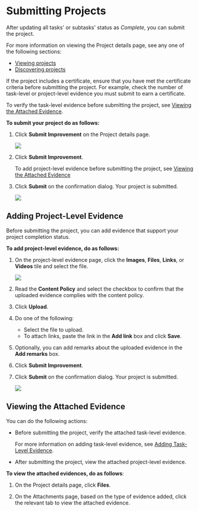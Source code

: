 
# Submitting Projects

After updating all tasks' or subtasks' status as *Complete*, you can submit the project.

<p>
<Admonition type="info">
<p>For more information on viewing the Project details page, see any one of the following sections:</p>
<ul>
<li><a href="viewprojects">Viewing projects</a></li>
<li><a href="discoverprojects">Discovering projects</a></li>
</ul> 
</Admonition>
</p>
<p>
<Admonition type="note">
<p>If the project includes a certificate, ensure that you have met the certificate criteria before submitting the project. For example, check the number of task-level or project-level evidence you must submit to earn a certificate.</p><p>To verify the task-level evidence before submitting the project, see <a href="#viewing-the-attached-evidence">Viewing the Attached Evidence</a>.</p>
</Admonition>
</p>

**To submit your project do as follows:**

1. Click **Submit Improvement** on the Project details page.

    ![](media/submitproject.png)

2. Click **Submit Improvement**.

    <p>
    <Admonition type="info">
    To add project-level evidence before submitting the project, see <a href="#viewing-the-attached-evidence">Viewing the Attached Evidence</a>
    </Admonition>
    </p>

3. Click **Submit** on the confirmation dialog. Your project is submitted.

    ![](media/projectcertificate.png)

## Adding Project-Level Evidence

Before submitting the project, you can add evidence that support your project completion status.

**To add project-level evidence, do as follows:**

1. On the project-level evidence page, click the **Images**, **Files**, **Links**, or **Videos** tile and select the file.

    ![](media/projectlevel-evidence.png)

2. Read the **Content Policy** and select the checkbox to confirm that the uploaded evidence complies with the content policy.

3. Click **Upload**.

4. Do one of the following:

    * Select the file to upload.
    * To attach links, paste the link in the **Add link** box and click **Save**.

5. Optionally, you can add remarks about the uploaded evidence in the <b>Add remarks</b> box.

6. Click **Submit Improvement**.

7. Click **Submit** on the confirmation dialog. Your project is submitted.

    ![](media/projectcertificate.png)

## Viewing the Attached Evidence

You can do the following actions:

* Before submitting the project, verify the attached task-level evidence.

    <p>
    <Admonition type="info">
    <p>For more information on adding task-level evidence, see <a href="tasks#adding-task-level-evidence">Adding Task-Level Evidence</a>.</p>
    </Admonition>
    </p>

* After submitting the project, view the attached project-level evidence.

**To view the attached evidences, do as follows**:

1. On the Project details page, click **Files**.

2. On the Attachments page, based on the type of evidence added, click the relevant tab to view the attached evidence.